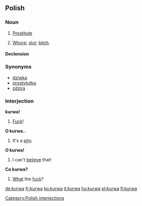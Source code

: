 ==Polish==

===Noun===
{{infl|pl|noun|g=f}}

# [[prostitute|Prostitute]]
# {{context|offensive}} [[whore|Whore]]; [[slut]]; [[bitch]].

====Declension====
{{pl-decl-noun
|kurwa|kurwy
|kurwy|kurew
|kurwie|kurwom
|kurwę|kurwy
|kurwą|kurwami
|kurwie|kurwach
|kurwo|kurwy
}}

===Synonyms===
*[[dziwka]]
*[[prostytutka]]
*[[zdzira]]

===Interjection===
'''kurwa!''' [[Category:Polish interjections]]

# [[fuck|Fuck]]!

<!--These need to be moved to the respective pages-->

'''O kurwa..'''

# It's a [[pity]].

'''O kurwa!'''

# I can't [[believe]] that!

'''Co kurwa?'''

# [[what|What]] the [[fuck]]?

[[de:kurwa]]
[[fr:kurwa]]
[[ko:kurwa]]
[[it:kurwa]]
[[hu:kurwa]]
[[pl:kurwa]]
[[fi:kurwa]]